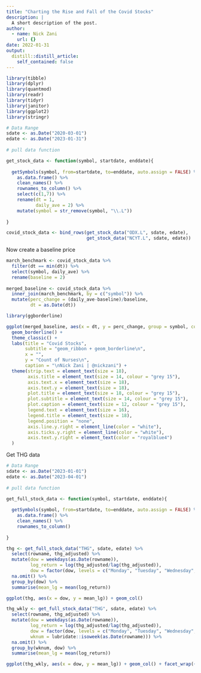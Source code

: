 ```yaml
---
title: "Charting the Rise and Fall of the Covid Stocks"
description: |
  A short description of the post.
author:
  - name: Nick Zani
    url: {}
date: 2022-01-31
output:
  distill::distill_article:
    self_contained: false
---
```



```r
library(tibble)
library(dplyr)
library(quantmod)
library(readr)
library(tidyr)
library(janitor)
library(ggplot2)
library(stringr)

# Data Range
sdate <- as.Date("2020-03-01")
edate <- as.Date("2023-01-31")
 
# pull data function

get_stock_data <- function(symbol, startdate, enddate){
  
  getSymbols(symbol, from=startdate, to=enddate, auto.assign = FALSE) %>%
    as.data.frame() %>%
    clean_names() %>%
    rownames_to_column() %>%
    select(c(1,7)) %>%
    rename(dt = 1,
           daily_ave = 2) %>%
    mutate(symbol = str_remove(symbol, "\\.L"))
  
}

covid_stock_data <- bind_rows(get_stock_data("ODX.L", sdate, edate), 
                              get_stock_data("NCYT.L", sdate, edate))

```

Now create a baseline price

```r

march_benchmark <- covid_stock_data %>%
  filter(dt == min(dt)) %>%
  select(symbol, daily_ave) %>%
  rename(baseline = 2)
 
merged_baseline <- covid_stock_data %>%
  inner_join(march_benchmark, by = c("symbol")) %>%
  mutate(perc_change = (daily_ave-baseline)/baseline,
         dt = as.Date(dt))

```

```r

library(ggborderline)

ggplot(merged_baseline, aes(x = dt, y = perc_change, group = symbol, colour = symbol)) +
  geom_borderline() +
  theme_classic() +
  labs(title = "Covid Stocks", 
       subtitle = "geom_ribbon + geom_borderline\n",
       x = "",
       y = "Count of Nurses\n",
       caption = "\nNick Zani | @nickzani") +
  theme(strip.text = element_text(size = 18),
        axis.title = element_text(size = 14, colour = "grey 15"),
        axis.text.x = element_text(size = 18),
        axis.text.y = element_text(size = 18),
        plot.title = element_text(size = 18, colour = "grey 15"),
        plot.subtitle = element_text(size = 14, colour = "grey 15"),
        plot.caption = element_text(size = 12, colour = "grey 15"),
        legend.text = element_text(size = 16),
        legend.title = element_text(size = 18),
        legend.position = "none",
        axis.line.y.right = element_line(color = "white"),
        axis.ticks.y.right = element_line(color = "white"),
        axis.text.y.right = element_text(color = "royalblue4")
  )

```

Get THG data

```r

# Data Range
sdate <- as.Date("2023-01-01")
edate <- as.Date("2023-04-01")
 
# pull data function

get_full_stock_data <- function(symbol, startdate, enddate){
  
  getSymbols(symbol, from=startdate, to=enddate, auto.assign = FALSE) %>%
    as.data.frame() %>%
    clean_names() %>%
    rownames_to_column()
  
}

thg <- get_full_stock_data("THG", sdate, edate) %>% 
  select(rowname, thg_adjusted) %>% 
  mutate(dow = weekdays(as.Date(rowname)),
         log_return = log(thg_adjusted/lag(thg_adjusted)),
         dow = factor(dow, levels = c("Monday", "Tuesday", "Wednesday", "Thursday", "Friday", "Saturday", "Sunday"))) %>% 
  na.omit() %>% 
  group_by(dow) %>% 
  summarise(mean_lg = mean(log_return))

ggplot(thg, aes(x = dow, y = mean_lg)) + geom_col()

thg_wkly <- get_full_stock_data("THG", sdate, edate) %>% 
  select(rowname, thg_adjusted) %>% 
  mutate(dow = weekdays(as.Date(rowname)),
         log_return = log(thg_adjusted/lag(thg_adjusted)),
         dow = factor(dow, levels = c("Monday", "Tuesday", "Wednesday", "Thursday", "Friday", "Saturday", "Sunday")),
         wknum = lubridate::isoweek(as.Date(rowname))) %>% 
  na.omit() %>% 
  group_by(wknum, dow) %>% 
  summarise(mean_lg = mean(log_return))

ggplot(thg_wkly, aes(x = dow, y = mean_lg)) + geom_col() + facet_wrap(~wknum)
  

```
